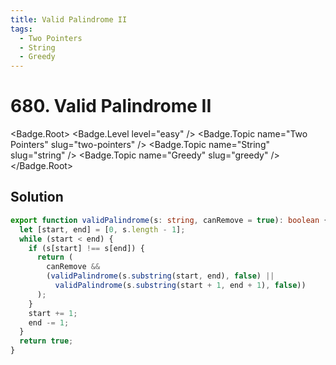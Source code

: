 ```yaml
---
title: Valid Palindrome II
tags:
  - Two Pointers
  - String
  - Greedy
---
```


# 680. Valid Palindrome II

<Badge.Root>
  <Badge.Level level="easy" />
  <Badge.Topic name="Two Pointers" slug="two-pointers" />
  <Badge.Topic name="String" slug="string" />
  <Badge.Topic name="Greedy" slug="greedy" />
</Badge.Root>

## Solution

```typescript filename="solution.ts" copy
export function validPalindrome(s: string, canRemove = true): boolean {
  let [start, end] = [0, s.length - 1];
  while (start < end) {
    if (s[start] !== s[end]) {
      return (
        canRemove &&
        (validPalindrome(s.substring(start, end), false) ||
          validPalindrome(s.substring(start + 1, end + 1), false))
      );
    }
    start += 1;
    end -= 1;
  }
  return true;
}
```

<ProblemLink
  codingSite="leetcode"
  href="https://leetcode.com/problems/valid-palindrome-ii"
  title="Valid Palindrome II"
/>
